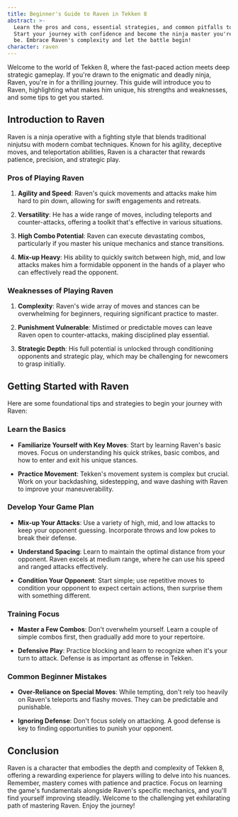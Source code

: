 ```yaml
---
title: Beginner's Guide to Raven in Tekken 8
abstract: >-
  Learn the pros and cons, essential strategies, and common pitfalls to avoid.
  Start your journey with confidence and become the ninja master you're meant to
  be. Embrace Raven's complexity and let the battle begin!
character: raven
---
```

Welcome to the world of Tekken 8, where the fast-paced action meets deep strategic gameplay. If you're drawn to the enigmatic and deadly ninja, Raven, you're in for a thrilling journey. This guide will introduce you to Raven, highlighting what makes him unique, his strengths and weaknesses, and some tips to get you started.

## **Introduction to Raven**

Raven is a ninja operative with a fighting style that blends traditional ninjutsu with modern combat techniques. Known for his agility, deceptive moves, and teleportation abilities, Raven is a character that rewards patience, precision, and strategic play.

### **Pros of Playing Raven**

1. **Agility and Speed**: Raven's quick movements and attacks make him hard to pin down, allowing for swift engagements and retreats.

2. **Versatility**: He has a wide range of moves, including teleports and counter-attacks, offering a toolkit that's effective in various situations.

3. **High Combo Potential**: Raven can execute devastating combos, particularly if you master his unique mechanics and stance transitions.

4. **Mix-up Heavy**: His ability to quickly switch between high, mid, and low attacks makes him a formidable opponent in the hands of a player who can effectively read the opponent.

### **Weaknesses of Playing Raven**

1. **Complexity**: Raven's wide array of moves and stances can be overwhelming for beginners, requiring significant practice to master.

2. **Punishment Vulnerable**: Mistimed or predictable moves can leave Raven open to counter-attacks, making disciplined play essential.

3. **Strategic Depth**: His full potential is unlocked through conditioning opponents and strategic play, which may be challenging for newcomers to grasp initially.

## **Getting Started with Raven**

Here are some foundational tips and strategies to begin your journey with Raven:

### **Learn the Basics**

* **Familiarize Yourself with Key Moves**: Start by learning Raven's basic moves. Focus on understanding his quick strikes, basic combos, and how to enter and exit his unique stances.

* **Practice Movement**: Tekken's movement system is complex but crucial. Work on your backdashing, sidestepping, and wave dashing with Raven to improve your maneuverability.

### **Develop Your Game Plan**

* **Mix-up Your Attacks**: Use a variety of high, mid, and low attacks to keep your opponent guessing. Incorporate throws and low pokes to break their defense.

* **Understand Spacing**: Learn to maintain the optimal distance from your opponent. Raven excels at medium range, where he can use his speed and ranged attacks effectively.

* **Condition Your Opponent**: Start simple; use repetitive moves to condition your opponent to expect certain actions, then surprise them with something different.

### **Training Focus**

* **Master a Few Combos**: Don't overwhelm yourself. Learn a couple of simple combos first, then gradually add more to your repertoire.

* **Defensive Play**: Practice blocking and learn to recognize when it's your turn to attack. Defense is as important as offense in Tekken.

### **Common Beginner Mistakes**

* **Over-Reliance on Special Moves**: While tempting, don't rely too heavily on Raven's teleports and flashy moves. They can be predictable and punishable.

* **Ignoring Defense**: Don't focus solely on attacking. A good defense is key to finding opportunities to punish your opponent.

## **Conclusion**

Raven is a character that embodies the depth and complexity of Tekken 8, offering a rewarding experience for players willing to delve into his nuances. Remember, mastery comes with patience and practice. Focus on learning the game's fundamentals alongside Raven's specific mechanics, and you'll find yourself improving steadily. Welcome to the challenging yet exhilarating path of mastering Raven. Enjoy the journey!
